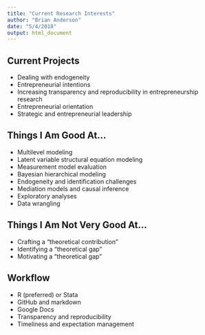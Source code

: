 ```yaml
---
title: "Current Research Interests"
author: "Brian Anderson"
date: "5/4/2018"
output: html_document
---
```


## Current Projects

- Dealing with endogeneity
- Entrepreneurial intentions
- Increasing transparency and reproducibility in entrepreneurship research
- Entrepreneurial orientation
- Strategic and entrepreneurial leadership


## Things I Am Good At...

- Multilevel modeling
- Latent variable structural equation modeling
- Measurement model evaluation
- Bayesian hierarchical modeling
- Endogeneity and identification challenges
- Mediation models and causal inference
- Exploratory analyses
- Data wrangling


## Things I Am Not Very Good At...

- Crafting a "theoretical contribution"
- Identifying a "theoretical gap"
- Motivating a "theoretical gap"


## Workflow

- R (preferred) or Stata
- GitHub and markdown
- Google Docs
- Transparency and reproducibility
- Timeliness and expectation management

